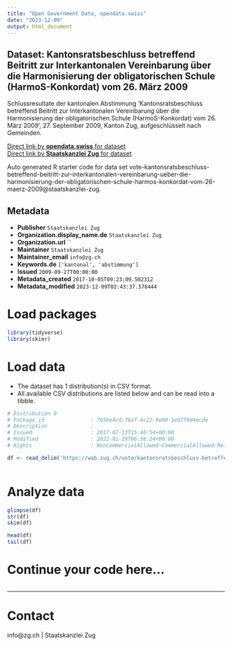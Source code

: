 ```yaml
---
title: "Open Government Data, opendata.swiss"
date: "2023-12-09"
output: html_document
---
```


## Dataset: Kantonsratsbeschluss betreffend Beitritt zur Interkantonalen Vereinbarung über die Harmonisierung der obligatorischen Schule (HarmoS-Konkordat) vom 26. März 2009

Schlussresultate der kantonalen Abstimmung 'Kantonsratsbeschluss betreffend Beitritt zur Interkantonalen Vereinbarung über die Harmonisierung der obligatorischen Schule (HarmoS-Konkordat) vom 26. März 2009', 27. September 2009, Kanton Zug, aufgeschlüsselt nach Gemeinden.

[Direct link by **opendata.swiss** for dataset](https://opendata.swiss/de/dataset/kantonsratsbeschluss-betreffend-beitritt-zur-interkantonalen-vereinbarung-uber-die-harmoni-2009)<br>
[Direct link by **Staatskanzlei Zug** for dataset](https://wab.zug.ch/vote/kantonsratsbeschluss-betreffend-beitritt-zur-interkantonalen-vereinbarung-ueber-die-harmonisierung-der-obligatorischen-schule-harmos-konkordat-vom-26-maerz-2009/data)

Auto generated R starter code for data set vote-kantonsratsbeschluss-betreffend-beitritt-zur-interkantonalen-vereinbarung-ueber-die-harmonisierung-der-obligatorischen-schule-harmos-konkordat-vom-26-maerz-2009@staatskanzlei-zug.

## Metadata

- **Publisher** `Staatskanzlei Zug`
- **Organization.display_name.de** `Staatskanzlei Zug`
- **Organization.url** ``
- **Maintainer** `Staatskanzlei Zug`
- **Maintainer_email** `info@zg.ch`
- **Keywords.de** `['kantonal', 'abstimmung']`
- **Issued** `2009-09-27T00:00:00`
- **Metadata_created** `2017-10-05T09:23:09.502312`
- **Metadata_modified** `2023-12-09T02:43:37.576444`


# Load packages

```r

library(tidyverse)
library(skimr)

```

# Load data

-   The dataset has 1 distribution(s) in CSV format.
-   All available CSV distributions are listed below and can be read into a tibble.

```r

# Distribution 0
# Package_id               : 765be4cd-76af-4c22-9e00-1ed7f0d4ecde
# Description              : 
# Issued                   : 2017-07-13T15:46:54+00:00
# Modified                 : 2022-01-19T06:36:24+00:00
# Rights                   : NonCommercialAllowed-CommercialAllowed-ReferenceRequired

df <- read_delim('https://wab.zug.ch/vote/kantonsratsbeschluss-betreffend-beitritt-zur-interkantonalen-vereinbarung-ueber-die-harmonisierung-der-obligatorischen-schule-harmos-konkordat-vom-26-maerz-2009/data-csv')



```

# Analyze data

```r

glimpse(df)
str(df)
skim(df)

head(df)
tail(df)

```

# Continue your code here...

```r

```

------------------------------------------------------------------------

# Contact

info@zg.ch | Staatskanzlei Zug
